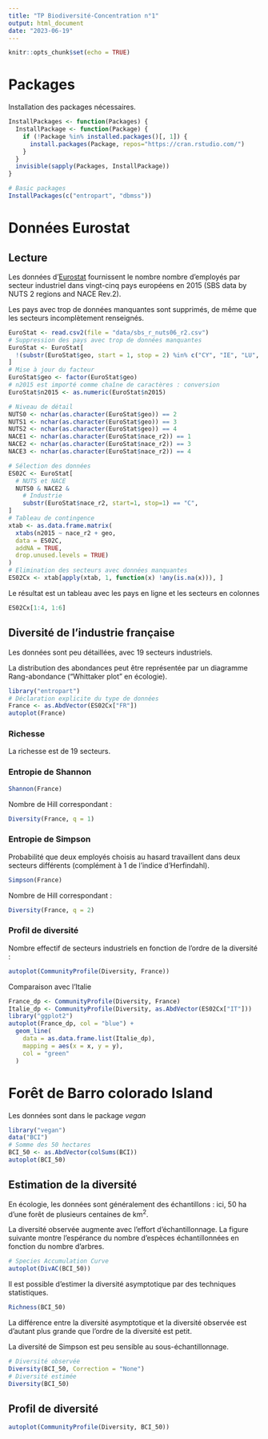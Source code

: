 ```yaml
---
title: "TP Biodiversité-Concentration n°1"
output: html_document
date: "2023-06-19"
---
```


```r
knitr::opts_chunk$set(echo = TRUE)
```

# Packages

Installation des packages nécessaires.

```r
InstallPackages <- function(Packages) {
  InstallPackage <- function(Package) {
    if (!Package %in% installed.packages()[, 1]) {
      install.packages(Package, repos="https://cran.rstudio.com/")
    }
  }
  invisible(sapply(Packages, InstallPackage))
}

# Basic packages
InstallPackages(c("entropart", "dbmss"))
```


# Données Eurostat

## Lecture

Les données d'[Eurostat](https://ec.europa.eu/eurostat/web/regions/data/database/) fournissent le nombre nombre d’employés par secteur industriel dans vingt-cinq pays européens en 2015 (SBS data by NUTS 2 regions and NACE Rev.2).

Les pays avec trop de données manquantes sont supprimés, de même que les secteurs incomplètement renseignés.

```r
EuroStat <- read.csv2(file = "data/sbs_r_nuts06_r2.csv")
# Suppression des pays avec trop de données manquantes
EuroStat <- EuroStat[
  !(substr(EuroStat$geo, start = 1, stop = 2) %in% c("CY", "IE", "LU", "MT", "SI")), 
]
# Mise à jour du facteur
EuroStat$geo <- factor(EuroStat$geo)
# n2015 est importé comme chaîne de caractères : conversion
EuroStat$n2015 <- as.numeric(EuroStat$n2015)

# Niveau de détail
NUTS0 <- nchar(as.character(EuroStat$geo)) == 2
NUTS1 <- nchar(as.character(EuroStat$geo)) == 3
NUTS2 <- nchar(as.character(EuroStat$geo)) == 4
NACE1 <- nchar(as.character(EuroStat$nace_r2)) == 1
NACE2 <- nchar(as.character(EuroStat$nace_r2)) == 3
NACE3 <- nchar(as.character(EuroStat$nace_r2)) == 4

# Sélection des données
ES02C <- EuroStat[
  # NUTS et NACE
  NUTS0 & NACE2 & 
    # Industrie
    substr(EuroStat$nace_r2, start=1, stop=1) == "C",
]
# Tableau de contingence
xtab <- as.data.frame.matrix(
  xtabs(n2015 ~ nace_r2 + geo, 
  data = ES02C, 
  addNA = TRUE, 
  drop.unused.levels = TRUE)
)
# Elimination des secteurs avec données manquantes
ES02Cx <- xtab[apply(xtab, 1, function(x) !any(is.na(x))), ]
```

Le résultat est un tableau avec les pays en ligne et les secteurs en colonnes

```r
ES02Cx[1:4, 1:6]
```


## Diversité de l'industrie française

Les données sont peu détaillées, avec 19 secteurs industriels.

La distribution des abondances peut être représentée par un diagramme Rang-abondance ("Whittaker plot" en écologie).

```r
library("entropart")
# Déclaration explicite du type de données
France <- as.AbdVector(ES02Cx["FR"])
autoplot(France)
```



### Richesse

La richesse est de 19 secteurs.

### Entropie de Shannon

```r
Shannon(France)
```
Nombre de Hill correspondant :

```r
Diversity(France, q = 1)
```


### Entropie de Simpson

Probabilité que deux employés choisis au hasard travaillent dans deux secteurs différents (complément à 1 de l'indice d'Herfindahl).

```r
Simpson(France)
```
Nombre de Hill correspondant :

```r
Diversity(France, q = 2)
```


### Profil de diversité

Nombre effectif de secteurs industriels en fonction de l'ordre de la diversité :

```r
autoplot(CommunityProfile(Diversity, France))
```

Comparaison avec l'Italie

```r
France_dp <- CommunityProfile(Diversity, France)
Italie_dp <- CommunityProfile(Diversity, as.AbdVector(ES02Cx["IT"]))
library("ggplot2")
autoplot(France_dp, col = "blue") +
  geom_line(
    data = as.data.frame.list(Italie_dp), 
    mapping = aes(x = x, y = y),
    col = "green"
  )
```


# Forêt de Barro colorado Island

Les données sont dans le package _vegan_

```r
library("vegan")
data("BCI")
# Somme des 50 hectares
BCI_50 <- as.AbdVector(colSums(BCI))
autoplot(BCI_50)
```

## Estimation de la diversité

En écologie, les données sont généralement des échantillons : ici, 50 ha d'une forêt de plusieurs centaines de km^2^.

La diversité observée augmente avec l'effort d'échantillonnage. 
La figure suivante montre l'espérance du nombre d'espèces échantillonnées en fonction du nombre d'arbres.

```r
# Species Accumulation Curve
autoplot(DivAC(BCI_50))
```

Il est possible d'estimer la diversité asymptotique par des techniques statistiques.

```r
Richness(BCI_50)
```

La différence entre la diversité asymptotique et la diversité observée est d'autant plus grande que l'ordre de la diversité est petit.

La diversité de Simpson est peu sensible au sous-échantillonnage.

```r
# Diversité observée
Diversity(BCI_50, Correction = "None")
# Diversité estimée
Diversity(BCI_50)
```

## Profil de diversité

```r
autoplot(CommunityProfile(Diversity, BCI_50))
```

